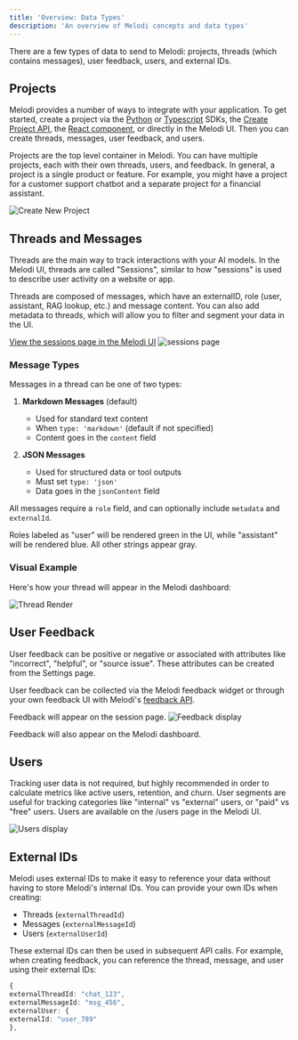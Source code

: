 ```yaml
---
title: 'Overview: Data Types'
description: 'An overview of Melodi concepts and data types'
---
```


There are a few types of data to send to Melodi: projects, threads (which contains messages), user feedback, users, and external IDs.

## Projects
Melodi provides a number of ways to integrate with your application. To get started, create a project via the [Python](/integrating-melodi-analytics/python-sdk) or [Typescript](/integrating-melodi-analytics/typescript-sdk) SDKs, the [Create Project API](/api-reference/create-project), the [React component](/integrating-melodi-analytics/react-component), or directly in the Melodi UI. Then you can create threads, messages, user feedback, and users.

Projects are the top level container in Melodi. You can have multiple projects, each with their own threads, users, and feedback. In general, a project is a single product or feature. For example, you might have a project for a customer support chatbot and a separate project for a financial assistant.

![Create New Project](../images/create-new-project.png)

## Threads and Messages

Threads are the main way to track interactions with your AI models. In the Melodi UI, threads are called "Sessions", similar to how "sessions" is used to describe user activity on a website or app.

Threads are composed of messages, which have an externalID, role (user, assistant, RAG lookup, etc.) and message content. You can also add metadata to threads, which will allow you to filter and segment your data in the UI. 

[View the sessions page in the Melodi UI](https://app.melodi.fyi/admin/threads)
![sessions page](../images/logged-threads.png)

### Message Types

Messages in a thread can be one of two types:

1. **Markdown Messages** (default)
   - Used for standard text content
   - When `type: 'markdown'` (default if not specified)
   - Content goes in the `content` field

2. **JSON Messages**
   - Used for structured data or tool outputs
   - Must set `type: 'json'`
   - Data goes in the `jsonContent` field

All messages require a `role` field, and can optionally include `metadata` and `externalId`. 

<Tip>Roles labeled as "user" will be rendered green in the UI, while "assistant" will be rendered blue. All other strings appear gray.</Tip>

### Visual Example

Here's how your thread will appear in the Melodi dashboard:

![Thread Render](../images/render-thread.png)


## User Feedback

User feedback can be positive or negative or associated with attributes like "incorrect", "helpful", or "source issue". These attributes can be created from the Settings page.

User feedback can be collected via the Melodi feedback widget or through your own feedback UI with Melodi's [feedback API](/api-reference/create-feedback).

Feedback will appear on the session page. 
![Feedback display](../images/feedback-display.png)

Feedback will also appear on the Melodi dashboard.


## Users
Tracking user data is not required, but highly recommended in order to calculate metrics like active users, retention, and churn. User segments are useful for tracking categories like "internal" vs "external" users, or "paid" vs "free" users. Users are available on the /users page in the Melodi UI. 

![Users display](../images/users-display.png)

## External IDs

Melodi uses external IDs to make it easy to reference your data without having to store Melodi's internal IDs. You can provide your own IDs when creating:

- Threads (`externalThreadId`)
- Messages (`externalMessageId`)
- Users (`externalUserId`)

These external IDs can then be used in subsequent API calls. For example, when creating feedback, you can reference the thread, message, and user using their external IDs:
```typescript
{
externalThreadId: "chat_123",
externalMessageId: "msg_456",
externalUser: {
externalId: "user_789"
},
```